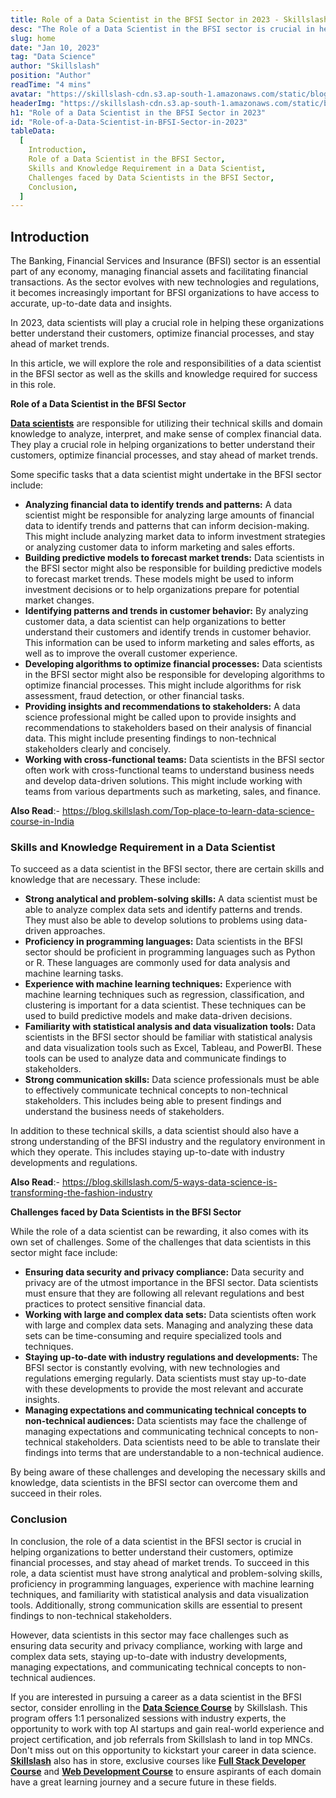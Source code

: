 ```yaml
---
title: Role of a Data Scientist in the BFSI Sector in 2023 - Skillslash
desc: "The Role of a Data Scientist in the BFSI sector is crucial in helping organizations to better understand their customers, optimize financial processes, and stay ahead of market trends"
slug: home
date: "Jan 10, 2023"
tag: "Data Science"
author: "Skillslash"
position: "Author"
readTime: "4 mins"
avatar: "https://skillslash-cdn.s3.ap-south-1.amazonaws.com/static/blog/avatar-02.webp"
headerImg: "https://skillslash-cdn.s3.ap-south-1.amazonaws.com/static/blog/Role-of-a-Data-Scientist-in-BFSI-Sector-in-2023.webp"
h1: "Role of a Data Scientist in the BFSI Sector in 2023"
id: "Role-of-a-Data-Scientist-in-BFSI-Sector-in-2023"
tableData:
  [
    Introduction,
    Role of a Data Scientist in the BFSI Sector,
    Skills and Knowledge Requirement in a Data Scientist,
    Challenges faced by Data Scientists in the BFSI Sector,
    Conclusion,
  ]
---
```


## Introduction

The Banking, Financial Services and Insurance (BFSI) sector is an essential part of any economy, managing financial assets and facilitating financial transactions. As the sector evolves with new technologies and regulations, it becomes increasingly important for BFSI organizations to have access to accurate, up-to-date data and insights.

In 2023, data scientists will play a crucial role in helping these organizations better understand their customers, optimize financial processes, and stay ahead of market trends.

In this article, we will explore the role and responsibilities of a data scientist in the BFSI sector as well as the skills and knowledge required for success in this role.

**Role of a Data Scientist in the BFSI Sector**

[**Data scientists**](https://www.sas.com/en_us/insights/analytics/what-is-a-data-scientist.html) are responsible for utilizing their technical skills and domain knowledge to analyze, interpret, and make sense of complex financial data. They play a crucial role in helping organizations to better understand their customers, optimize financial processes, and stay ahead of market trends.

Some specific tasks that a data scientist might undertake in the BFSI sector include:

- **Analyzing financial data to identify trends and patterns:** A data scientist might be responsible for analyzing large amounts of financial data to identify trends and patterns that can inform decision-making. This might include analyzing market data to inform investment strategies or analyzing customer data to inform marketing and sales efforts.
- **Building predictive models to forecast market trends:** Data scientists in the BFSI sector might also be responsible for building predictive models to forecast market trends. These models might be used to inform investment decisions or to help organizations prepare for potential market changes.
- **Identifying patterns and trends in customer behavior:** By analyzing customer data, a data scientist can help organizations to better understand their customers and identify trends in customer behavior. This information can be used to inform marketing and sales efforts, as well as to improve the overall customer experience.
- **Developing algorithms to optimize financial processes:** Data scientists in the BFSI sector might also be responsible for developing algorithms to optimize financial processes. This might include algorithms for risk assessment, fraud detection, or other financial tasks.
- **Providing insights and recommendations to stakeholders:** A data science professional might be called upon to provide insights and recommendations to stakeholders based on their analysis of financial data. This might include presenting findings to non-technical stakeholders clearly and concisely.
- **Working with cross-functional teams:** Data scientists in the BFSI sector often work with cross-functional teams to understand business needs and develop data-driven solutions. This might include working with teams from various departments such as marketing, sales, and finance.

**Also Read**:- https://blog.skillslash.com/Top-place-to-learn-data-science-course-in-India

### Skills and Knowledge Requirement in a Data Scientist

To succeed as a data scientist in the BFSI sector, there are certain skills and knowledge that are necessary. These include:

- **Strong analytical and problem-solving skills:** A data scientist must be able to analyze complex data sets and identify patterns and trends. They must also be able to develop solutions to problems using data-driven approaches.
- **Proficiency in programming languages:** Data scientists in the BFSI sector should be proficient in programming languages such as Python or R. These languages are commonly used for data analysis and machine learning tasks.
- **Experience with machine learning techniques:** Experience with machine learning techniques such as regression, classification, and clustering is important for a data scientist. These techniques can be used to build predictive models and make data-driven decisions.
- **Familiarity with statistical analysis and data visualization tools:** Data scientists in the BFSI sector should be familiar with statistical analysis and data visualization tools such as Excel, Tableau, and PowerBI. These tools can be used to analyze data and communicate findings to stakeholders.
- **Strong communication skills:** Data science professionals must be able to effectively communicate technical concepts to non-technical stakeholders. This includes being able to present findings and understand the business needs of stakeholders.

In addition to these technical skills, a data scientist should also have a strong understanding of the BFSI industry and the regulatory environment in which they operate. This includes staying up-to-date with industry developments and regulations.

**Also Read**:- https://blog.skillslash.com/5-ways-data-science-is-transforming-the-fashion-industry

**Challenges faced by Data Scientists in the BFSI Sector**

While the role of a data scientist can be rewarding, it also comes with its own set of challenges. Some of the challenges that data scientists in this sector might face include:

- **Ensuring data security and privacy compliance:** Data security and privacy are of the utmost importance in the BFSI sector. Data scientists must ensure that they are following all relevant regulations and best practices to protect sensitive financial data.
- **Working with large and complex data sets:** Data scientists often work with large and complex data sets. Managing and analyzing these data sets can be time-consuming and require specialized tools and techniques.
- **Staying up-to-date with industry regulations and developments:** The BFSI sector is constantly evolving, with new technologies and regulations emerging regularly. Data scientists must stay up-to-date with these developments to provide the most relevant and accurate insights.
- **Managing expectations and communicating technical concepts to non-technical audiences:** Data scientists may face the challenge of managing expectations and communicating technical concepts to non-technical stakeholders. Data scientists need to be able to translate their findings into terms that are understandable to a non-technical audience.

By being aware of these challenges and developing the necessary skills and knowledge, data scientists in the BFSI sector can overcome them and succeed in their roles.

### Conclusion

In conclusion, the role of a data scientist in the BFSI sector is crucial in helping organizations to better understand their customers, optimize financial processes, and stay ahead of market trends. To succeed in this role, a data scientist must have strong analytical and problem-solving skills, proficiency in programming languages, experience with machine learning techniques, and familiarity with statistical analysis and data visualization tools. Additionally, strong communication skills are essential to present findings to non-technical stakeholders.

However, data scientists in this sector may face challenges such as ensuring data security and privacy compliance, working with large and complex data sets, staying up-to-date with industry developments, managing expectations, and communicating technical concepts to non-technical audiences.

If you are interested in pursuing a career as a data scientist in the BFSI sector, consider enrolling in the [**Data Science Course**](https://skillslash.com/data-science-course-in-bangalore/) by Skillslash. This program offers 1:1 personalized sessions with industry experts, the opportunity to work with top AI startups and gain real-world experience and project certification, and job referrals from Skillslash to land in top MNCs. Don't miss out on this opportunity to kickstart your career in data science. **[Skillslash](https://skillslash.com/)** also has in store, exclusive courses like **[Full Stack Developer Course](https://skillslash.com/full-stack-developer-course-in-bangalore)** and [**Web Development Course**](https://skillslash.com/web-development-course-in-bangalore) to ensure aspirants of each domain have a great learning journey and a secure future in these fields.
